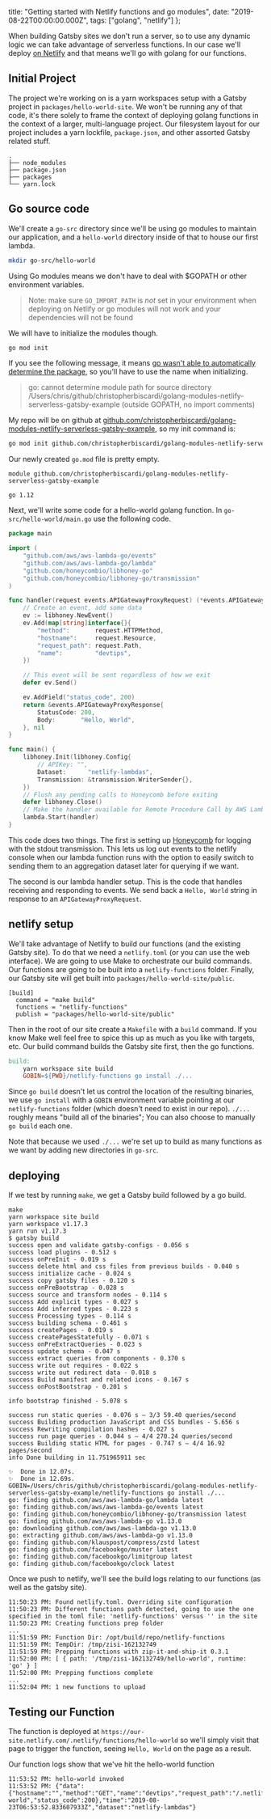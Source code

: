   title:
    "Getting started with Netlify functions and go modules",
  date: "2019-08-22T00:00:00.000Z",
  tags: ["golang", "netlify"]
};

When building Gatsby sites we don't run a server, so to use
any dynamic logic we can take advantage of serverless
functions. In our case we'll deploy
[on Netlify](https://www.netlify.com/) and that means we'll
go with golang for our functions.

## Initial Project

The project we're working on is a yarn workspaces setup with
a Gatsby project in `packages/hello-world-site`. We won't be
running any of that code, it's there solely to frame the
context of deploying golang functions in the context of a
larger, multi-language project. Our filesystem layout for
our project includes a yarn lockfile, `package.json`, and
other assorted Gatsby related stuff.

```
.
├── node_modules
├── package.json
├── packages
└── yarn.lock
```

## Go source code

We'll create a `go-src` directory since we'll be using go
modules to maintain our application, and a `hello-world`
directory inside of that to house our first lambda.

```sh
mkdir go-src/hello-world
```

Using Go modules means we don't have to deal with \$GOPATH
or other environment variables.

> Note: make sure `GO_IMPORT_PATH` is _not_ set in your
> environment when deploying on Netlify or go modules will
> not work and your dependencies will not be found

We will have to initialize the modules though.

```sh
go mod init
```

If you see the following message, it means
[go wasn't able to automatically determine the package](https://github.com/golang/go/wiki/Modules#why-does-go-mod-init-give-the-error-cannot-determine-module-path-for-source-directory),
so you'll have to use the name when initializing.

> go: cannot determine module path for source directory
> /Users/chris/github/christopherbiscardi/golang-modules-netlify-serverless-gatsby-example
> (outside GOPATH, no import comments)

My repo will be on github at
[github.com/christopherbiscardi/golang-modules-netlify-serverless-gatsby-example](github.com/christopherbiscardi/golang-modules-netlify-serverless-gatsby-example),
so my init command is:

```sh
go mod init github.com/christopherbiscardi/golang-modules-netlify-serverless-gatsby-example
```

Our newly created `go.mod` file is pretty empty.

```
module github.com/christopherbiscardi/golang-modules-netlify-serverless-gatsby-example

go 1.12
```

Next, we'll write some code for a hello-world golang
function. In `go-src/hello-world/main.go` use the following
code.

```go
package main

import (
	"github.com/aws/aws-lambda-go/events"
	"github.com/aws/aws-lambda-go/lambda"
	"github.com/honeycombio/libhoney-go"
	"github.com/honeycombio/libhoney-go/transmission"
)

func handler(request events.APIGatewayProxyRequest) (*events.APIGatewayProxyResponse, error) {
	// Create an event, add some data
	ev := libhoney.NewEvent()
	ev.Add(map[string]interface{}{
		"method":       request.HTTPMethod,
		"hostname":     request.Resource,
		"request_path": request.Path,
		"name":         "devtips",
	})

	// This event will be sent regardless of how we exit
	defer ev.Send()

	ev.AddField("status_code", 200)
	return &events.APIGatewayProxyResponse{
		StatusCode: 200,
		Body:       "Hello, World",
	}, nil
}

func main() {
	libhoney.Init(libhoney.Config{
		// APIKey: "",
		Dataset:      "netlify-lambdas",
		Transmission: &transmission.WriterSender{},
	})
	// Flush any pending calls to Honeycomb before exiting
	defer libhoney.Close()
	// Make the handler available for Remote Procedure Call by AWS Lambda
	lambda.Start(handler)
}
```

This code does two things. The first is setting up
[Honeycomb](https://www.honeycomb.io/) for logging with the
stdout transmission. This lets us log out events to the
netlify console when our lambda function runs with the
option to easily switch to sending them to an aggregation
dataset later for querying if we want.

The second is our lambda handler setup. This is the code
that handles receiving and responding to events. We send
back a `Hello, World` string in response to an
`APIGatewayProxyRequest`.

## netlify setup

We'll take advantage of Netlify to build our functions (and
the existing Gatsby site). To do that we need a
`netlify.toml` (or you can use the web interface). We are
going to use Make to orchestrate our build commands. Our
functions are going to be built into a `netlify-functions`
folder. Finally, our Gatsby site will get built into
`packages/hello-world-site/public`.

```
[build]
  command = "make build"
  functions = "netlify-functions"
  publish = "packages/hello-world-site/public"
```

Then in the root of our site create a `Makefile` with a
`build` command. If you know Make well feel free to spice
this up as much as you like with targets, etc. Our build
command builds the Gatsby site first, then the go functions.

```makefile
build:
	yarn workspace site build
	GOBIN=${PWD}/netlify-functions go install ./...
```

Since `go build` doesn't let us control the location of the
resulting binaries, we use `go install` with a `GOBIN`
environment variable pointing at our `netlify-functions`
folder (which doesn't need to exist in our repo). `./...`
roughly means "build all of the binaries"; You can also
choose to manually `go build` each one.

Note that because we used `./...` we're set up to build as
many functions as we want by adding new directories in
`go-src`.

## deploying

If we test by running `make`, we get a Gatsby build followed
by a go build.

```shell
make
yarn workspace site build
yarn workspace v1.17.3
yarn run v1.17.3
$ gatsby build
success open and validate gatsby-configs - 0.056 s
success load plugins - 0.512 s
success onPreInit - 0.019 s
success delete html and css files from previous builds - 0.040 s
success initialize cache - 0.024 s
success copy gatsby files - 0.120 s
success onPreBootstrap - 0.028 s
success source and transform nodes - 0.114 s
success Add explicit types - 0.027 s
success Add inferred types - 0.223 s
success Processing types - 0.114 s
success building schema - 0.461 s
success createPages - 0.019 s
success createPagesStatefully - 0.071 s
success onPreExtractQueries - 0.023 s
success update schema - 0.047 s
success extract queries from components - 0.370 s
success write out requires - 0.022 s
success write out redirect data - 0.018 s
success Build manifest and related icons - 0.167 s
success onPostBootstrap - 0.201 s
⠀
info bootstrap finished - 5.078 s
⠀
success run static queries - 0.076 s — 3/3 59.40 queries/second
success Building production JavaScript and CSS bundles - 5.656 s
success Rewriting compilation hashes - 0.027 s
success run page queries - 0.044 s — 4/4 270.24 queries/second
success Building static HTML for pages - 0.747 s — 4/4 16.92 pages/second
info Done building in 11.751965911 sec

✨  Done in 12.07s.
✨  Done in 12.69s.
GOBIN=/Users/chris/github/christopherbiscardi/golang-modules-netlify-serverless-gatsby-example/netlify-functions go install ./...
go: finding github.com/aws/aws-lambda-go/lambda latest
go: finding github.com/aws/aws-lambda-go/events latest
go: finding github.com/honeycombio/libhoney-go/transmission latest
go: finding github.com/aws/aws-lambda-go v1.13.0
go: downloading github.com/aws/aws-lambda-go v1.13.0
go: extracting github.com/aws/aws-lambda-go v1.13.0
go: finding github.com/klauspost/compress/zstd latest
go: finding github.com/facebookgo/muster latest
go: finding github.com/facebookgo/limitgroup latest
go: finding github.com/facebookgo/clock latest
```

Once we push to netlify, we'll see the build logs relating
to our functions (as well as the gatsby site).

```
11:50:23 PM: Found netlify.toml. Overriding site configuration
11:50:23 PM: Different functions path detected, going to use the one specified in the toml file: 'netlify-functions' versus '' in the site
11:50:23 PM: Creating functions prep folder
...
11:51:59 PM: Function Dir: /opt/build/repo/netlify-functions
11:51:59 PM: TempDir: /tmp/zisi-162132749
11:51:59 PM: Prepping functions with zip-it-and-ship-it 0.3.1
11:52:00 PM: [ { path: '/tmp/zisi-162132749/hello-world', runtime: 'go' } ]
11:52:00 PM: Prepping functions complete
...
11:52:04 PM: 1 new functions to upload
```

## Testing our Function

The function is deployed at
`https://our-site.netlify.com/.netlify/functions/hello-world`
so we'll simply visit that page to trigger the function,
seeing `Hello, World` on the page as a result.

Our function logs show that we've hit the hello-world
function

```
11:53:52 PM: hello-world invoked
11:53:52 PM: {"data":{"hostname":"","method":"GET","name":"devtips","request_path":"/.netlify/functions/hello-world","status_code":200},"time":"2019-08-23T06:53:52.833607933Z","dataset":"netlify-lambdas"}
```
